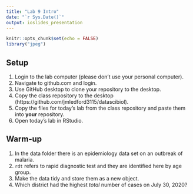 ```yaml
---
title: "Lab 9 Intro"
date: "`r Sys.Date()`"
output: ioslides_presentation
---
```


```r
knitr::opts_chunk$set(echo = FALSE)
library("jpeg")
```

## Setup
1. Login to the lab computer (please don't use your personal computer).  
2. Navigate to github.com and login.   
2. Use GitHub desktop to clone your repository to the desktop.   
5. Copy the class repository to the desktop (https://github.com/jmledford3115/datascibiol).  
6. Copy the files for today's lab from the class repository and paste them into **your** repository.  
7. Open today's lab in RStudio.  

## Warm-up
1. In the data folder there is an epidemiology data set on an outbreak of malaria.
2. `rdt` refers to rapid diagnostic test and they are identified here by age group.
3. Make the data tidy and store them as a new object.
4. Which district had the highest *total* number of cases on July 30, 2020?